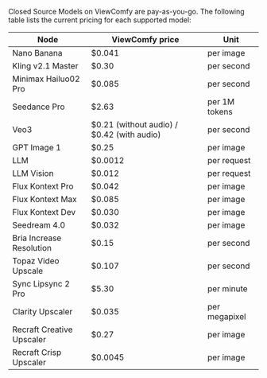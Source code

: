 Closed Source Models on ViewComfy are pay-as-you-go. The following table lists the current pricing for each supported model:

| Node | ViewComfy price | Unit |
|-----------|------------------------|------|
| Nano Banana | $0.041 | per image |
| Kling v2.1 Master | $0.30 | per second |
| Minimax Hailuo02 Pro | $0.085 | per second |
| Seedance Pro | $2.63 | per 1M tokens |
| Veo3 | \$0.21 (without audio) / \$0.42 (with audio) | per second |
| GPT Image 1 | $0.25 | per image |
| LLM | $0.0012 | per request |
| LLM Vision | $0.012 | per request |
| Flux Kontext Pro | $0.042 | per image |
| Flux Kontext Max | $0.085 | per image |
| Flux Kontext Dev | $0.030 | per image |
| Seedream 4.0 | $0.032 | per image |
| Bria Increase Resolution | $0.15 | per second |
| Topaz Video Upscale | $0.107 | per second |
| Sync Lipsync 2 Pro | $5.30 | per minute |
| Clarity Upscaler | $0.035 | per megapixel |
| Recraft Creative Upscaler | $0.27 | per image |
| Recraft Crisp Upscaler | $0.0045 | per image |